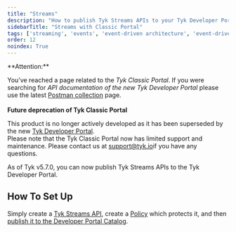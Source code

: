 ```yaml
---
title: "Streams"
description: "How to publish Tyk Streams APIs to your Tyk Developer Portal"
sidebarTitle: "Streams with Classic Portal"
tags: ['streaming', 'events', 'event-driven architecture', 'event-driven architectures', 'kafka']
order: 12
noindex: True
---
```



<Warning>
**Attention:**

You’ve reached a page related to the *Tyk Classic Portal*. If you were searching for *API documentation of the new Tyk
Developer Portal* please use the latest
[Postman collection](/product-stack/tyk-enterprise-developer-portal/api-documentation/tyk-edp-api) page.
<br />
<br />
**Future deprecation of Tyk Classic Portal**

This product is no longer actively developed as it
has been superseded by the new [Tyk Developer Portal](/portal/overview/intro).
<br />
Please note that the Tyk Classic Portal now has limited support and maintenance. Please contact us at
[support@tyk.io](<mailto:support@tyk.io?subject=Tyk classic developer portal>)if you have any questions.
</Warning>


As of Tyk v5.7.0, you can now publish Tyk Streams APIs to the Tyk Developer Portal.

## How To Set Up

Simply create a [Tyk Streams API](/api-management/event-driven-apis#getting-started), create a [Policy](/api-management/gateway-config-managing-classic#create-a-security-policy-with-the-dashboard) which protects it, and then [publish it to the Developer Portal Catalog](/portal/overview/getting-started#publish-an-api-product).
